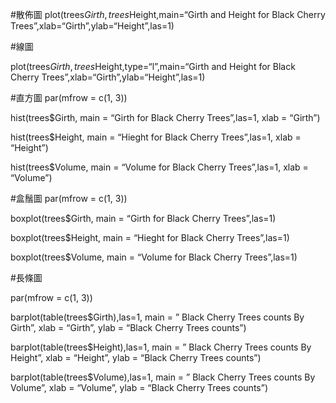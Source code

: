 #散佈圖
plot(trees$Girth,trees$Height,main="Girth and Height  for Black Cherry Trees",xlab="Girth",ylab="Height",las=1)

 #線圖
 
 plot(trees$Girth,trees$Height,type="l",main="Girth and Height  for Black Cherry Trees",xlab="Girth",ylab="Height",las=1)

 #直方圖
 par(mfrow = c(1, 3)) 
 
 hist(trees$Girth, main = "Girth  for Black Cherry Trees",las=1, xlab = "Girth")
 
 hist(trees$Height, main = "Hieght  for Black Cherry Trees",las=1, xlab = "Height")
 
 hist(trees$Volume, main = "Volume  for Black Cherry Trees",las=1, xlab = "Volume")
 
 #盒鬚圖
 par(mfrow = c(1, 3)) 
 
 boxplot(trees$Girth, main = "Girth  for Black Cherry Trees",las=1)

 boxplot(trees$Height, main = "Hieght  for Black Cherry Trees",las=1)
 
 boxplot(trees$Volume, main = "Volume  for Black Cherry Trees",las=1)

 #長條圖

 par(mfrow = c(1, 3)) 

barplot(table(trees$Girth),las=1, main = " Black Cherry Trees counts By Girth", xlab = "Girth", ylab = "Black Cherry Trees counts")

barplot(table(trees$Height),las=1, main = " Black Cherry Trees counts By Height", xlab = "Height", ylab = "Black Cherry Trees counts")

barplot(table(trees$Volume),las=1, main = " Black Cherry Trees counts By Volume", xlab = "Volume", ylab = "Black Cherry Trees counts")